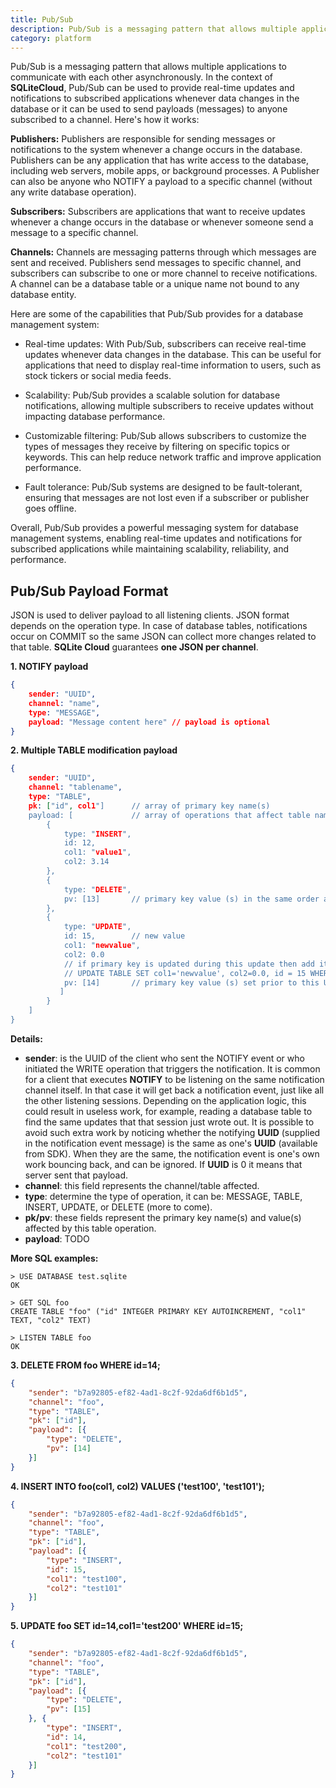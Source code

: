```yaml
---
title: Pub/Sub 
description: Pub/Sub is a messaging pattern that allows multiple applications to communicate with each other asynchronously.
category: platform
---
```


Pub/Sub is a messaging pattern that allows multiple applications to communicate with each other asynchronously. In the context of **SQLiteCloud**, Pub/Sub can be used to provide real-time updates and notifications to subscribed applications whenever data changes in the database or it can be used to send payloads (messages) to anyone subscribed to a channel. Here's how it works:

**Publishers:** Publishers are responsible for sending messages or notifications to the system whenever a change occurs in the database. Publishers can be any application that has write access to the database, including web servers, mobile apps, or background processes. A Publisher can also be anyone who NOTIFY a payload to a specific channel (without any write database operation).

**Subscribers:** Subscribers are applications that want to receive updates whenever a change occurs in the database or whenever someone send a message to a specific channel.

**Channels:** Channels are messaging patterns through which messages are sent and received. Publishers send messages to specific channel, and subscribers can subscribe to one or more channel to receive notifications. A channel can be a database table or a unique name not bound to any database entity.

Here are some of the capabilities that Pub/Sub provides for a database management system:

* Real-time updates: With Pub/Sub, subscribers can receive real-time updates whenever data changes in the database. This can be useful for applications that need to display real-time information to users, such as stock tickers or social media feeds.

* Scalability: Pub/Sub provides a scalable solution for database notifications, allowing multiple subscribers to receive updates without impacting database performance.

* Customizable filtering: Pub/Sub allows subscribers to customize the types of messages they receive by filtering on specific topics or keywords. This can help reduce network traffic and improve application performance.

* Fault tolerance: Pub/Sub systems are designed to be fault-tolerant, ensuring that messages are not lost even if a subscriber or publisher goes offline.

Overall, Pub/Sub provides a powerful messaging system for database management systems, enabling real-time updates and notifications for subscribed applications while maintaining scalability, reliability, and performance.

## Pub/Sub Payload Format

JSON is used to deliver payload to all listening clients. JSON format depends on the operation type. In case of database tables, notifications occur on COMMIT so the same JSON can collect more changes related to that table. **SQLite Cloud** guarantees **one JSON per channel**.

**1. NOTIFY payload**
```json
{
    sender: "UUID",
    channel: "name",
    type: "MESSAGE",
    payload: "Message content here"	// payload is optional
}
```


**2. Multiple TABLE modification payload**
```json
{
    sender: "UUID",
    channel: "tablename",
    type: "TABLE",
    pk: ["id", col1"]      // array of primary key name(s)
    payload: [             // array of operations that affect table name
        {
            type: "INSERT",
            id: 12,
            col1: "value1",
            col2: 3.14
        },
        {
            type: "DELETE",
            pv: [13]       // primary key value (s) in the same order as the pk array
        },
        {
            type: "UPDATE",
            id: 15,        // new value
            col1: "newvalue",
            col2: 0.0
            // if primary key is updated during this update then add it to:
            // UPDATE TABLE SET col1='newvalue', col2=0.0, id = 15 WHERE id=14
            pv: [14]       // primary key value (s) set prior to this UPDATE operation
           ]
        }
    ]
}
```

**Details:**

* **sender**: is the UUID of the client who sent the NOTIFY event or who initiated the WRITE operation that triggers the notification. It is common for a client that executes **NOTIFY** to be listening on the same notification channel itself. In that case it will get back a notification event, just like all the other listening sessions. Depending on the application logic, this could result in useless work, for example, reading a database table to find the same updates that that session just wrote out. It is possible to avoid such extra work by noticing whether the notifying **UUID** (supplied in the notification event message) is the same as one's **UUID** (available from SDK). When they are the same, the notification event is one's own work bouncing back, and can be ignored. If **UUID** is 0 it means that server sent that payload.
* **channel**: this field represents the channel/table affected.
* **type**: determine the type of operation, it can be: MESSAGE, TABLE, INSERT, UPDATE, or DELETE (more to come).
* **pk/pv**: these fields represent the primary key name(s) and value(s) affected by this table operation.
* **payload**: TODO

**More SQL examples:**
```
> USE DATABASE test.sqlite
OK

> GET SQL foo
CREATE TABLE "foo" ("id" INTEGER PRIMARY KEY AUTOINCREMENT, "col1" TEXT, "col2" TEXT)

> LISTEN TABLE foo
OK
```

**3. DELETE FROM foo WHERE id=14;**
```json
{
	"sender": "b7a92805-ef82-4ad1-8c2f-92da6df6b1d5",
	"channel": "foo",
	"type": "TABLE",
	"pk": ["id"],
	"payload": [{
		"type": "DELETE",
		"pv": [14]
	}]
}
```

**4. INSERT INTO foo(col1, col2) VALUES ('test100', 'test101');**
```json
{
	"sender": "b7a92805-ef82-4ad1-8c2f-92da6df6b1d5",
	"channel": "foo",
	"type": "TABLE",
	"pk": ["id"],
	"payload": [{
		"type": "INSERT",
		"id": 15,
		"col1": "test100",
		"col2": "test101"
	}]
}
```

**5. UPDATE foo SET id=14,col1='test200' WHERE id=15;**
```json
{
	"sender": "b7a92805-ef82-4ad1-8c2f-92da6df6b1d5",
	"channel": "foo",
	"type": "TABLE",
	"pk": ["id"],
	"payload": [{
		"type": "DELETE",
		"pv": [15]
	}, {
		"type": "INSERT",
		"id": 14,
		"col1": "test200",
		"col2": "test101"
	}]
}
```